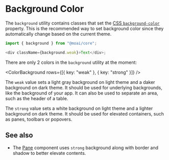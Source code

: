 
# Background Color

The `background` utility contains classes that set the
[CSS `background-color`][1] property. This is the recommended way to set
background color since they automatically change based on the current theme.

```ts
import { background } from "@moai/core";

<div className={background.weak}>Text</div>;
```

There are only 2 colors in the `background` utility at the moment:

<ColorBackground rows={[{ key: "weak" }, { key: "strong" }]} />

The `weak` value sets a light gray background on light theme and a daker
background on dark theme. It should be used for underlying backgrounds, like
the background of your app. It can also be used to separate an area, such as
the header of a table.

The `strong` value sets a white background on light theme and a lighter
background on dark theme. It should be used for elevated containers, such as
panes, toolbars or popovers.

## See also

-   The [Pane][2] component uses `strong` background along with border and shadow
    to better elevate contents.

[1]: https://developer.mozilla.org/en-US/docs/Web/CSS/background-color
[2]: /components/pane
